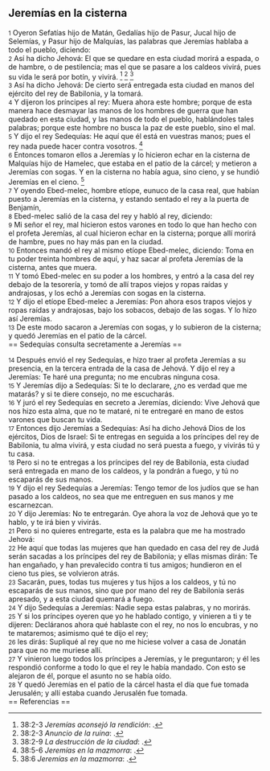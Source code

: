 == Jeremías en la cisterna ==

{{anchor|1}} <small>1</small> Oyeron Sefatías hijo de Matán, Gedalías hijo de Pasur, Jucal hijo de Selemías, y Pasur hijo de Malquías, las palabras que Jeremías hablaba a todo el pueblo, diciendo:<br>
{{anchor|2}} <small>2</small> Así ha dicho Jehová: El que se quedare en esta ciudad morirá a espada, o de hambre, o de pestilencia; mas el que se pasare a los caldeos vivirá, pues su vida le será por botín, y vivirá. <ref>38:2-3 ''Jeremías aconsejó la rendición'': {{lib|LU|97|6|4}}.</ref> <ref>38:2-3 ''Anuncio de la ruina'': {{lib|LU|97|9|25}}.</ref> <ref>38:2-9 ''La destrucción de la ciudad'': {{lib|LU|97|9|26}}.</ref><br>
{{anchor|3}} <small>3</small> Así ha dicho Jehová: De cierto será entregada esta ciudad en manos del ejército del rey de Babilonia, y la tomará.<br>
{{anchor|4}} <small>4</small> Y dijeron los príncipes al rey: Muera ahora este hombre; porque de esta manera hace desmayar las manos de los hombres de guerra que han quedado en esta ciudad, y las manos de todo el pueblo, hablándoles tales palabras; porque este hombre no busca la paz de este pueblo, sino el mal.<br>
{{anchor|5}} <small>5</small> Y dijo el rey Sedequías: He aquí que él está en vuestras manos; pues el rey nada puede hacer contra vosotros. <ref>38:5-6 ''Jeremías en la mazmorra'': {{lib|LU|153|2|3}}.</ref><br>
{{anchor|6}} <small>6</small> Entonces tomaron ellos a Jeremías y lo hicieron echar en la cisterna de Malquías hijo de Hamelec, que estaba en el patio de la cárcel; y metieron a Jeremías con sogas. Y en la cisterna no había agua, sino cieno, y se hundió Jeremías en el cieno. <ref>38:6 ''Jeremías en la mazmorra'': {{lib|LU|97|6|4}}.</ref><br>
{{anchor|7}} <small>7</small> Y oyendo Ebed-melec, hombre etíope, eunuco de la casa real, que habían puesto a Jeremías en la cisterna, y estando sentado el rey a la puerta de Benjamín,<br>
{{anchor|8}} <small>8</small> Ebed-melec salió de la casa del rey y habló al rey, diciendo:<br>
{{anchor|9}} <small>9</small> Mi señor el rey, mal hicieron estos varones en todo lo que han hecho con el profeta Jeremías, al cual hicieron echar en la cisterna; porque allí morirá de hambre, pues no hay más pan en la ciudad.<br>
{{anchor|10}} <small>10</small> Entonces mandó el rey al mismo etíope Ebed-melec, diciendo: Toma en tu poder treinta hombres de aquí, y haz sacar al profeta Jeremías de la cisterna, antes que muera.<br>
{{anchor|11}} <small>11</small> Y tomó Ebed-melec en su poder a los hombres, y entró a la casa del rey debajo de la tesorería, y tomó de allí trapos viejos y ropas raídas y andrajosas, y los echó a Jeremías con sogas en la cisterna.<br>
{{anchor|12}} <small>12</small> Y dijo el etíope Ebed-melec a Jeremías: Pon ahora esos trapos viejos y ropas raídas y andrajosas, bajo los sobacos, debajo de las sogas. Y lo hizo así Jeremías.<br>
{{anchor|13}} <small>13</small> De este modo sacaron a Jeremías con sogas, y lo subieron de la cisterna; y quedó Jeremías en el patio de la cárcel.<br>
== Sedequías consulta secretamente a Jeremías ==

{{anchor|14}} <small>14</small> Después envió el rey Sedequías, e hizo traer al profeta Jeremías a su presencia, en la tercera entrada de la casa de Jehová. Y dijo el rey a Jeremías: Te haré una pregunta; no me encubras ninguna cosa.<br>
{{anchor|15}} <small>15</small> Y Jeremías dijo a Sedequías: Si te lo declarare, ¿no es verdad que me matarás? y si te diere consejo, no me escucharás.<br>
{{anchor|16}} <small>16</small> Y juró el rey Sedequías en secreto a Jeremías, diciendo: Vive Jehová que nos hizo esta alma, que no te mataré, ni te entregaré en mano de estos varones que buscan tu vida.<br>
{{anchor|17}} <small>17</small> Entonces dijo Jeremías a Sedequías: Así ha dicho Jehová Dios de los ejércitos, Dios de Israel: Si te entregas en seguida a los príncipes del rey de Babilonia, tu alma vivirá, y esta ciudad no será puesta a fuego, y vivirás tú y tu casa.<br>
{{anchor|18}} <small>18</small> Pero si no te entregas a los príncipes del rey de Babilonia, esta ciudad será entregada en mano de los caldeos, y la pondrán a fuego, y tú no escaparás de sus manos.<br>
{{anchor|19}} <small>19</small> Y dijo el rey Sedequías a Jeremías: Tengo temor de los judíos que se han pasado a los caldeos, no sea que me entreguen en sus manos y me escarnezcan.<br>
{{anchor|20}} <small>20</small> Y dijo Jeremías: No te entregarán. Oye ahora la voz de Jehová que yo te hablo, y te irá bien y vivirás.<br>
{{anchor|21}} <small>21</small> Pero si no quieres entregarte, esta es la palabra que me ha mostrado Jehová:<br>
{{anchor|22}} <small>22</small> He aquí que todas las mujeres que han quedado en casa del rey de Judá serán sacadas a los príncipes del rey de Babilonia; y ellas mismas dirán: Te han engañado, y han prevalecido contra ti tus amigos; hundieron en el cieno tus pies, se volvieron atrás.<br>
{{anchor|23}} <small>23</small> Sacarán, pues, todas tus mujeres y tus hijos a los caldeos, y tú no escaparás de sus manos, sino que por mano del rey de Babilonia serás apresado, y a esta ciudad quemará a fuego.<br>
{{anchor|24}} <small>24</small> Y dijo Sedequías a Jeremías: Nadie sepa estas palabras, y no morirás.<br>
{{anchor|25}} <small>25</small> Y si los príncipes oyeren que yo he hablado contigo, y vinieren a ti y te dijeren: Decláranos ahora qué hablaste con el rey, no nos lo encubras, y no te mataremos; asimismo qué te dijo el rey;<br>
{{anchor|26}} <small>26</small> les dirás: Supliqué al rey que no me hiciese volver a casa de Jonatán para que no me muriese allí.<br>
{{anchor|27}} <small>27</small> Y vinieron luego todos los príncipes a Jeremías, y le preguntaron; y él les respondió conforme a todo lo que el rey le había mandado. Con esto se alejaron de él, porque el asunto no se había oído.<br>
{{anchor|28}} <small>28</small> Y quedó Jeremías en el patio de la cárcel hasta el día que fue tomada Jerusalén; y allí estaba cuando Jerusalén fue tomada.<br>
== Referencias ==

<references />
